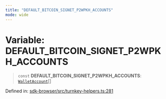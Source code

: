 ```yaml
---
title: "DEFAULT_BITCOIN_SIGNET_P2WPKH_ACCOUNTS"
mode: wide
---
```

  
# Variable: DEFAULT\_BITCOIN\_SIGNET\_P2WPKH\_ACCOUNTS

> `const` **DEFAULT\_BITCOIN\_SIGNET\_P2WPKH\_ACCOUNTS**: [`WalletAccount`](../WalletAccount/readme)[]

Defined in: [sdk-browser/src/turnkey-helpers.ts:281](https://github.com/tkhq/sdk/blob/main/packages/sdk-browser/src/turnkey-helpers.ts#L281)
